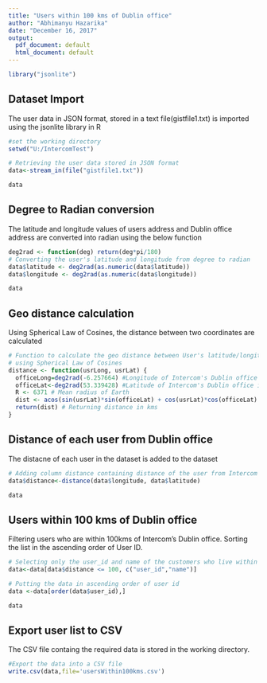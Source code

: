 ---
title: "Users within 100 kms of Dublin office"
author: "Abhimanyu Hazarika"
date: "December 16, 2017"
output:
  pdf_document: default
  html_document: default
---

```{r setup, include=TRUE}
library("jsonlite")

```

## Dataset Import

The user data in JSON format, stored in a text file(gistfile1.txt) is imported using the jsonlite library in R


```{r retrieveJSON}
#set the working directory
setwd("U:/IntercomTest") 

# Retrieving the user data stored in JSON format
data<-stream_in(file("gistfile1.txt"))

```
```{r displayData, echo=FALSE}
data

```

## Degree to Radian conversion
The latitude and longitude values of users address and Dublin office address are converted into radian using the below function

```{r degree2radian}
deg2rad <- function(deg) return(deg*pi/180)
# Converting the user's latitude and longitude from degree to radian
data$latitude <- deg2rad(as.numeric(data$latitude))
data$longitude <- deg2rad(as.numeric(data$longitude))
```
```{r displayData2, echo=FALSE}
data

```

## Geo distance calculation
Using Spherical Law of Cosines, the distance between two coordinates are calculated

```{r distance, echo=TRUE}
# Function to calculate the geo distance between User's latitude/longitude and Dublin office 
# using Spherical Law of Cosines
distance <- function(usrLong, usrLat) {
  officeLong=deg2rad(-6.257664) #Longitude of Intercom's Dublin office in degree
  officeLat<-deg2rad(53.339428) #Latitude of Intercom's Dublin office in degree
  R <- 6371 # Mean radius of Earth
  dist <- acos(sin(usrLat)*sin(officeLat) + cos(usrLat)*cos(officeLat) * cos(officeLong-usrLong)) * R
  return(dist) # Returning distance in kms
}
```

## Distance of each user from Dublin office

The distacne of each user in the dataset is added to the dataset

```{r column_distance, echo=TRUE}
# Adding column distance containing distance of the user from Intercom's Dublin office
data$distance<-distance(data$longitude, data$latitude)
```
```{r displayData3, echo=FALSE}
data

```

## Users within 100 kms of Dublin office

Filtering users who are within 100kms of Intercom's Dublin office. Sorting the list in the ascending  order of User ID.

```{r users100kms, echo=TRUE}
# Selecting only the user_id and name of the customers who live within 100 kms from Intercom's Dublin office
data<-data[data$distance <= 100, c("user_id","name")] 

# Putting the data in ascending order of user id
data <-data[order(data$user_id),]
```
```{r displayData4, echo=FALSE}
data

```

## Export user list to CSV

The CSV file containg the required data is stored in the working directory.

```{r writeCsv, echo=TRUE}

#Export the data into a CSV file
write.csv(data,file='usersWithin100kms.csv')
```